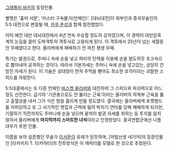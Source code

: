 [[그래플러 바키]]의 등장인물.

별명은 '흉마 서문', '미스터 구속불가(언체인)'. [대뇌대전]이 외부인과 중국무술인의 5:5 대전으로 변질될 때, [[카쿠 춘성]]과 함께 참전했었다. 

이미 예전 대만 대뇌대전에서 4년 연속 우승할 정도의 강자였으며, 이 경력이 대만암흑계의 눈길을 끌어 도박격투의 격투사로 고용되게 된다. 이 격투에서 25년이 넘는 세월동안 무패였다고 한다. 올리버에게 패배하기 전 까진 평생 무패.

특기는 발권으로, 주머니 속에 손을 넣고 허리의 탄력을 이용해 손을 발도하듯 초고속으로 뽑아내어 공격하는 것이다. 따라서 기본자세는 주머니 속에 손을 넣고있는, 상당히 건방진 자세가 된다. 이 기술은 상대방이 먼저 주먹을 뻗어도 최소한 호각이라는 괴랄한 스피드를 자랑한다.

5:5대결에서는 또 다른 언체인 [[비스켓 올리버]]와 대전하여 그 스피드와 파괴력으로 어느정도 선전한다. 급기야 '기관총으로도 안 뚫리는 근육'이라는 올리버의 하복부 근육을 뚫고 출혈상을 내서 그가 식은 땀을 흘리게 만들 정도였다. 결국에는 올리버에게 포켓핸드를 카피당하고 또 그 사기적인 맷집과 근력에 밀려 박치기 연타를 당해 패배하게 되지만, 기절하기 직전까지도 주머니에 손을 넣으며 끝까지 발권 자세를 취하는 등 투지를 잃지 않아서 올리버에게 '''마지막까지 스마트한 녀석'''이라고 인정받았다. 중국연합군에선 나름 대우가 후한 인물.

이름을 보아 실존했던 무술가 [[이서문]]이 유래가 된듯하며, [마법선생 네기마]의 등장인물인 [타카미치 T. 타카하타]의 전투방식은 이 캐릭터를 모델로 한 것으로 추정된다.
